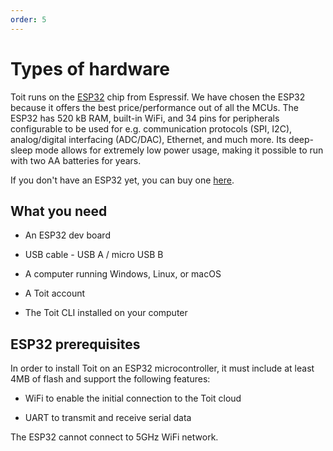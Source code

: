 ```yaml
---
order: 5
---
```


# Types of hardware

Toit runs on the [ESP32](https://www.espressif.com/en/products/socs/esp32) chip from Espressif. We have chosen the ESP32 because it offers the best price/performance out of all the MCUs.
The ESP32 has 520 kB RAM, built-in WiFi, and 34 pins for peripherals configurable to be used for e.g. communication protocols (SPI, I2C), analog/digital interfacing (ADC/DAC), Ethernet, and much more. Its deep-sleep mode allows for extremely low power usage, making it possible to run with two AA batteries for years.

If you don't have an ESP32 yet, you can buy one [here](https://www.digikey.com/en/products/detail/espressif-systems/ESP32-DEVKITC-32D/9356990).

## What you need

- An ESP32 dev board

- USB cable - USB A / micro USB B

- A computer running Windows, Linux, or macOS

- A Toit account

- The Toit CLI installed on your computer

## ESP32 prerequisites

In order to install Toit on an ESP32 microcontroller, it must include at least 4MB of flash and support the following features:


- WiFi to enable the initial connection to the Toit cloud
  

- UART to transmit and receive serial data


<Note type="warning" title="Limitations">

The ESP32 cannot connect to 5GHz WiFi network.

</Note>
